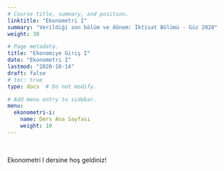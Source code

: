 ```yaml
---
# Course title, summary, and position.
linktitle: "Ekonometri I"
summary: "Verildiği son bölüm ve dönem: İktisat Bölümü - Güz 2020"
weight: 30

# Page metadata.
title: "Ekonomiye Giriş I"
date: "Ekonometri I"
lastmod: "2020-10-14"
draft: false
# toc: true
type: docs  # Do not modify.

# Add menu entry to sidebar.
menu:
  ekonometri-i:
    name: Ders Ana Sayfası
    weight: 10
---
```


<br>

Ekonometri I dersine hoş geldiniz!
